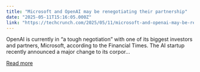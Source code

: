 ```yaml
---
title: "Microsoft and OpenAI may be renegotiating their partnership"
date: "2025-05-11T15:16:05.000Z"
link: "https://techcrunch.com/2025/05/11/microsoft-and-openai-may-be-renegotiating-their-partnership/"
---
```


OpenAI is currently in “a tough negotiation” with one of its biggest investors and partners, Microsoft, according to the Financial Times. The AI startup recently announced a major change to its corpor...

[Read more](https://techcrunch.com/2025/05/11/microsoft-and-openai-may-be-renegotiating-their-partnership/)
